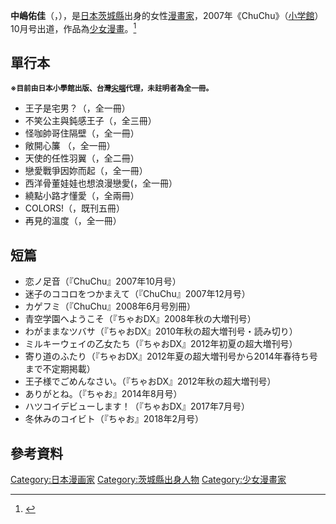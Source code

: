 {{expand|time=2014-10-17T09:12:38+00:00}}
{{refimprove|time=2014-10-17T09:12:38+00:00}}
{{Otheruses|subject=|中島有華|other=日本女性插畫家{{lang|ja|'''なかじまゆか'''}}}}
{{Infobox ACG creator
|name=中嶋佑佳
|image name=
|width=
|caption=
|job= 漫畫家
|job2=
|romaji=Nakajima Yuka
|birthname=
|other_name
|nickname=
|foreign_name={{lang|ja|中嶋 ゆか［なかじま－］}}
|english_name= Yuka Nakajima
|sex= 女
|date of birth= 8月31日
|place of birth=[[茨城縣|茨城縣]]
|date of death=
|place of death=
|nationality={{JPN}}
|origin_place=
|residence=
|languages=
|height=
|weight=
|blood_type=A
|spouse=
|parents=
|relatives=
|doujin_circle = 
|subordinate=
|website=
|educate=
|past=
|work= 
* 不笑公主與鈍感王子
|award=
}}
{{漫畫}}
'''中嶋佑佳'''（{{lang-ja|中嶋 ゆか}}，{{bd||8月31日}}），是[[日本|日本]][[茨城縣|茨城縣]]出身的女性[[漫畫家|漫畫家]]，2007年《ChuChu》（[[小学館|小学館]]）10月号出道，作品為[[少女漫畫|少女漫畫]]。<ref>{{lang|ja|[http://www.ciao.shogakukan.co.jp/message/nakajima/ まんが家きまぐれメッセージ -中嶋ゆか先生-]}}</ref>

== 單行本 ==
<div class="notice metadata"  id="spoiler"><small>'''※目前由日本小學館出版、台灣[[尖端|尖端]]代理，未註明者為全一冊。'''</small></div>
* 王子是宅男？（{{lang|ja|きらきらひかれ}}，全一冊）
* 不笑公主與鈍感王子（{{lang|ja|わらってヒミコさん}}，全三冊） 
* 怪咖帥哥住隔壁（{{lang|ja|となりのオバケさん}}，全一冊） 
* 敞開心簾 （{{lang|ja|ココロカーテン}}，全一冊）
* 天使的任性羽翼（{{lang|ja|わがままなツバサ}}，全二冊） 
* 戀愛戰爭因妳而起（{{lang|ja|キミのためならっ}}，全一冊） 
* 西洋骨董娃娃也想浪漫戀愛({{lang|ja|ロマンチックアンティーク}}，全一冊）
* 繞點小路才懂愛（{{lang|ja|寄り道のふたり}}，全兩冊）
* COLORS!（{{lang|ja|COLORS!（カラーズ）}}，既刊五冊）
*再見的溫度（{{lang|ja|サヨナラの温度}}，全一冊）

== 短篇 ==
*恋ノ足音（『ChuChu』2007年10月号）
*迷子のココロをつかまえて（『ChuChu』2007年12月号）
*カゲフミ（『ChuChu』2008年6月号別冊）
*青空学園へようこそ（『ちゃおDX』2008年秋の大増刊号）
*わがままなツバサ（『ちゃおDX』2010年秋の超大増刊号・読み切り）
*ミルキーウェイの乙女たち（『ちゃおDX』2012年初夏の超大増刊号）
*寄り道のふたり（『ちゃおDX』2012年夏の超大増刊号から2014年春待ち号まで不定期掲載）
*王子様でごめんなさい。（『ちゃおDX』2012年秋の超大増刊号）
*ありがとね。（『ちゃお』2014年8月号）
*ハツコイデビューします！（『ちゃおDX』2017年7月号）
*冬休みのコイビト（『ちゃお』2018年2月号）

== 參考資料 ==
{{reflist}}
{{DEFAULTSORT:Nakajima Yuka}}
[[Category:日本漫画家|Category:日本漫画家]]
[[Category:茨城縣出身人物|Category:茨城縣出身人物]]
[[Category:少女漫畫家|Category:少女漫畫家]]